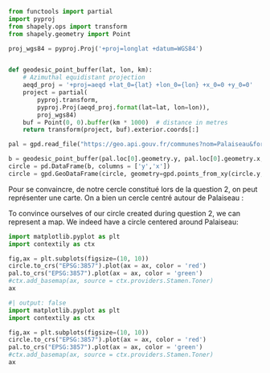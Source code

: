 ```python
from functools import partial
import pyproj
from shapely.ops import transform
from shapely.geometry import Point

proj_wgs84 = pyproj.Proj('+proj=longlat +datum=WGS84')


def geodesic_point_buffer(lat, lon, km):
    # Azimuthal equidistant projection
    aeqd_proj = '+proj=aeqd +lat_0={lat} +lon_0={lon} +x_0=0 +y_0=0'
    project = partial(
        pyproj.transform,
        pyproj.Proj(aeqd_proj.format(lat=lat, lon=lon)),
        proj_wgs84)
    buf = Point(0, 0).buffer(km * 1000)  # distance in metres
    return transform(project, buf).exterior.coords[:]
```


```python
pal = gpd.read_file("https://geo.api.gouv.fr/communes?nom=Palaiseau&format=geojson")
```


```python
b = geodesic_point_buffer(pal.loc[0].geometry.y, pal.loc[0].geometry.x, 10.0)
circle = pd.DataFrame(b, columns = ['y','x'])
circle = gpd.GeoDataFrame(circle, geometry=gpd.points_from_xy(circle.y, circle.x), crs = pal.crs)
```

::: {.content-visible when-profile="fr"}
Pour se convaincre, de notre cercle constitué lors de la question 2, on peut représenter une carte. On a bien un cercle centré autour de Palaiseau :
:::

::: {.content-visible when-profile="en"}
To convince ourselves of our circle created during question 2, we can represent a map. We indeed have a circle centered around Palaiseau:
:::



```python
import matplotlib.pyplot as plt
import contextily as ctx

fig,ax = plt.subplots(figsize=(10, 10))
circle.to_crs("EPSG:3857").plot(ax = ax, color = 'red')
pal.to_crs("EPSG:3857").plot(ax = ax, color = 'green')
#ctx.add_basemap(ax, source = ctx.providers.Stamen.Toner)
ax
```

```python
#| output: false
import matplotlib.pyplot as plt
import contextily as ctx

fig,ax = plt.subplots(figsize=(10, 10))
circle.to_crs("EPSG:3857").plot(ax = ax, color = 'red')
pal.to_crs("EPSG:3857").plot(ax = ax, color = 'green')
#ctx.add_basemap(ax, source = ctx.providers.Stamen.Toner)
ax
```
